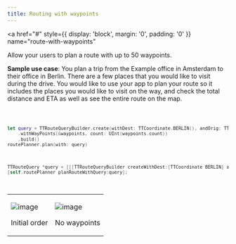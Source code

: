 ```yaml
---
title: Routing with waypoints
---
```


<a
  href="#"
  style={{ display: 'block', margin: '0', padding: '0' }}
  name="route-with-waypoints"
></a>

Allow your users to plan a route with up to 50 waypoints.

**Sample use case**: You plan a trip from the Example office in Amsterdam to their office in Berlin.
There are a few places that you would like to visit during the drive. You would like to use your app
to plan your route so it includes the places you would like to visit on the way, and check the total
distance and ETA as well as see the entire route on the map.

<Code>

```swift
let query = TTRouteQueryBuilder.create(withDest: TTCoordinate.BERLIN(), andOrig: TTCoordinate.AMSTERDAM())
    .withWayPoints(&waypoints, count: UInt(waypoints.count))
    .build()
routePlanner.plan(with: query)
```

```objectivec
TTRouteQuery *query = [[[TTRouteQueryBuilder createWithDest:[TTCoordinate BERLIN] andOrig:[TTCoordinate AMSTERDAM]] withWayPoints:self.waypoints count:3] build]
[self.routePlanner planRouteWithQuery:query];
```

</Code>

<table>
  <tbody>
    <tr>
      <td>
        <ContentWrapper maxWidth="350px" objectFit="contain">
          <p>
            <img src="../images/route_waypoints_init.png" alt="image" />
          </p>
        </ContentWrapper>
        <p>Initial order</p>
      </td>
      <td>
        <ContentWrapper maxWidth="350px" objectFit="contain">
          <p>
            <img src="../images/route_waypoints_best.png" alt="image" />
          </p>
        </ContentWrapper>
        <p>No waypoints</p>
      </td>
    </tr>
  </tbody>
</table>